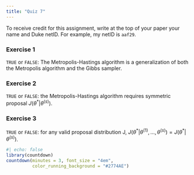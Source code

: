 ```yaml
---
title: "Quiz 7"
---
```


To receive credit for this assignment, write at the top of your paper your name and Duke netID. For example, my netID is `aaf29`.

### Exercise 1

`TRUE` or `FALSE`: The Metropolis-Hastings algorithm is a generalization of both the Metropolis algorithm and the Gibbs sampler.

### Exercise 2

`TRUE` or `FALSE`: the Metropolis-Hastings algorithm requires symmetric proposal $J(\theta^* | \theta^{(s)})$.

### Exercise 3

`TRUE` or `FALSE`: for any valid proposal distribution J, $J(\theta^* | \theta^{(1)}, \ldots, \theta^{(s)}) = J(\theta^* | \theta^{(s)})$. 

```r
#| echo: false
library(countdown)
countdown(minutes = 3, font_size = "4em",
          color_running_background = "#2774AE")
```

